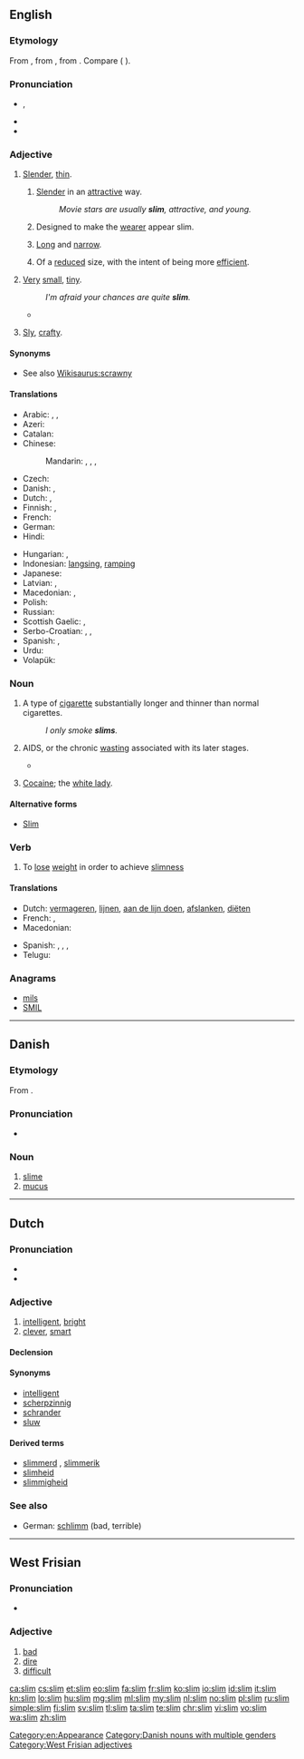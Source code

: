 {{also|slím}}
==English==

===Etymology===
From {{etyl|nl|en}} {{term|slim||bad, sly, clever|lang=nl}}, from {{etyl|dum|en}} {{term|slim||bad, crooked|lang=dum}}, from {{etyl|gem-pro|en}} {{term/t|gem-pro|*slembaz||oblique, crooked}}. Compare {{etyl|gmh|-}} {{term|slimp||slanting, awry|lang=gmh}} ({{etyl|de|-}} {{term|schlimm||bad|lang=de}}).

===Pronunciation===
* {{IPA|/slɪm/}}, {{X-SAMPA|/"slIm/}}
* {{audio|en-us-slim.ogg|Audio (US)}}
* {{rhymes|ɪm}}

===Adjective===
{{en-adj|slimmer|slimmest}}

# [[slender|Slender]], [[thin]].
## {{context|of a person or a person's build|lang=en}} [[slender|Slender]] in an [[attractive]] way.
##: ''Movie stars are usually '''slim''', attractive, and young.''
## {{context|by extension|of clothing|lang=en}} Designed to make the [[wearer]] appear slim.
## {{context|of an object|lang=en}} [[long|Long]] and [[narrow]].
## {{context|of a workforce|lang=en}} Of a [[reduced]] size, with the intent of being more [[efficient]].
# {{context|of something abstract like a chance or margin|lang=en}} [[very|Very]] [[small]], [[tiny]].
#: ''I'm afraid your chances are quite '''slim'''.''
#* {{quote-news
|year=2011
|date=January 15
|author=Saj Chowdhury
|title=Man City 4 - 3 Wolves
|work=BBC
|url=http://news.bbc.co.uk/sport2/hi/football/eng_prem/9357962.stm
|page=
|passage=Wolves' debatable third in the last 10 minutes, with the ball only crossing the line by the '''slimmest''' of margins if at all, ensured a cracking finale, although City would have been left aggrieved had they let the win slip. }}
# {{context|South Africa|lang=en}} [[sly|Sly]], [[crafty]].

====Synonyms====
* See also [[Wikisaurus:scrawny]]

====Translations====
{{trans-top|slender}}
* Arabic: {{t-|ar|نحيل|tr=naḥīl|sc=Arab}}, {{t-|ar|نحيف|tr=naḥīf|sc=Arab}}, {{t|ar|أهيف|tr=ʾahīf|sc=Arab}}
* Azeri: {{t|az|incə}}
* Catalan: {{t+|ca|prim}}
* Chinese:
*: Mandarin: {{t|cmn|苗條|sc=Hani}}, {{t|cmn|苗条|tr=miáotiáo|sc=Hani}}, {{t|cmn|纖細|sc=Hani}}, {{t|cmn|纤细|tr=xiānxì|sc=Hani}}
* Czech: {{t+|cs|štíhlý|m}}
* Danish: {{t-|da|slank}}, {{t-|da|tynd}}
* Dutch: {{t+|nl|slank}}, {{t+|nl|dun}}
* Finnish: {{t+|fi|hoikka}}, {{t+|fi|laiha}}
* French: {{t+|fr|mince}}
* German: {{t+|de|schlank}}
* Hindi: {{t+|hi|पतला|tr=patlā}}
{{trans-mid}}
* Hungarian: {{t+|hu|karcsú}}, {{t+|hu|vékony}}
* Indonesian: [[langsing]], [[ramping]]
* Japanese: {{t-|ja|ほっそり|tr=hossori-shita|alt=ほっそりした|sc=Jpan}}
* Latvian: {{t-|lv|slaids}}, {{t-|lv|tievs}}
* Macedonian: {{t-|mk|слаб|m|tr=slab}},  {{t-|mk|тенок|m|tr=ténok}}
* Polish: {{t+|pl|szczupły|m}}
* Russian: {{t+|ru|стройный|tr=strójnyj}}
* Scottish Gaelic: {{t-|gd|caol}},  {{t-|gd|seang}}
* Serbo-Croatian: {{t|sh|vitak}}, {{t|sh|mršav}}, {{t|sh|mršav}}
* Spanish: {{t+|es|flaco}}, {{t+|es|delgado}}
* Urdu: {{t-|ur|پتلا|tr=patlā|sc=ur-Arab}}
* Volapük: {{t+|vo|lunedik}}
{{trans-bottom}}

===Noun===
{{en-noun}}

# A type of [[cigarette]] substantially longer and thinner than normal cigarettes.
#: ''I only smoke '''slims'''.''
# {{context|East Africa|lang=en}} AIDS, or the chronic [[wasting]] associated with its later stages.
#* {{quote-book|2003|Charled F. Gilks|editors=David A. Warrell et al.|chapter=HIV in the Developing World|Oxford Textbook of Medicine|edition=4th ed.|volume=Volume 1|url=http://books.google.com/books?id=o35zXS3B_TUC|isbn=0198570147|page=446
|passage=As in the West, only about 50 per cent of patients with '''slim''' fully investigated will have a putative pathogen identified.}}
# {{context|slang|uncountable|lang=en}} [[cocaine|Cocaine]]; the [[white lady]].

====Alternative forms====
* {{sense|AIDS}} [[Slim]]

===Verb===
{{en-verb|slims|slimming|slimmed|slimmed}}

# To [[lose]] [[weight]] in order to achieve [[slimness]]

====Translations====
{{trans-top|lose weight}}
* Dutch: [[vermageren]], [[lijnen]], [[aan de lijn doen]], [[afslanken]], [[diëten]]
* French: {{t+|fr|maigrir}}, {{t+|fr|mincir}}
* Macedonian: {{t-|mk|слабее|tr=slábee}}
{{trans-mid}}
* Spanish: {{t-|es|adelgazarse}},  {{t-|es|enflaquecer}},  {{t-|es|enflaquecerse}},  {{t-|es|enflacar}}
* Telugu: {{t-|te|సన్నబడు|tr=sannabadu|sc=Telu}}
{{trans-bottom}}

===Anagrams===
* [[mils#English|mils]]
* [[SMIL#English|SMIL]]

[[Category:en:Appearance]]

----

==Danish==

===Etymology===
From {{etyl|non|da}} {{term|slím||slime|lang=non}}.

===Pronunciation===
* {{IPA|/sliːm/|[sliːˀm]|lang=da}}

===Noun===
{{head|da|noun|g=c|g2=n|singular definite|slimen|or|slimet|uncountable}}

# [[slime]]
# [[mucus]]

[[Category:Danish nouns with multiple genders]]

----

==Dutch==

===Pronunciation===
* {{rhymes|ɪm|lang=nl}}
* {{audio|Nl-slim.ogg|audio}}

===Adjective===
{{nl-adj|slimmer}}

# [[intelligent]], [[bright]]
# [[clever]], [[smart]]

====Declension====
{{nl-decl-adj|slimme}}

====Synonyms====
* [[intelligent]]
* [[scherpzinnig]]
* [[schrander]]
* [[sluw]]

====Derived terms====
* [[slimmerd]] {{m}}, [[slimmerik]] {{m}}
* [[slimheid]]
* [[slimmigheid]]

===See also===
* German: [[schlimm]] (bad, terrible)

----

==West Frisian==

===Pronunciation===

* {{IPA|/slɪm/|lang=fy}}

===Adjective===
{{head|fy|adjective}}

# [[bad]]
# [[dire]]
# [[difficult]]

[[Category:West Frisian adjectives]]

[[ca:slim]]
[[cs:slim]]
[[et:slim]]
[[eo:slim]]
[[fa:slim]]
[[fr:slim]]
[[ko:slim]]
[[io:slim]]
[[id:slim]]
[[it:slim]]
[[kn:slim]]
[[lo:slim]]
[[hu:slim]]
[[mg:slim]]
[[ml:slim]]
[[my:slim]]
[[nl:slim]]
[[no:slim]]
[[pl:slim]]
[[ru:slim]]
[[simple:slim]]
[[fi:slim]]
[[sv:slim]]
[[tl:slim]]
[[ta:slim]]
[[te:slim]]
[[chr:slim]]
[[vi:slim]]
[[vo:slim]]
[[wa:slim]]
[[zh:slim]]